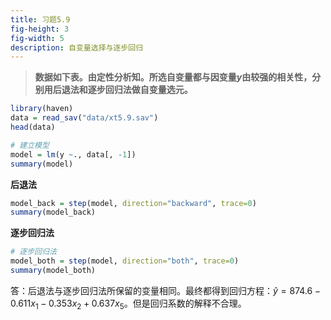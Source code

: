 ```yaml
---
title: 习题5.9
fig-height: 3
fig-width: 5
description: 自变量选择与逐步回归
---
```


> **数据如下表。由定性分析知。所选自变量都与因变量$y$由较强的相关性，分别用后退法和逐步回归法做自变量选元。**

```r
library(haven)
data = read_sav("data/xt5.9.sav")
head(data)
```

```r
# 建立模型
model = lm(y ~., data[, -1])
summary(model)
```

**后退法**

```r
model_back = step(model, direction="backward", trace=0)
summary(model_back)
```

**逐步回归法**

```r
# 逐步回归法
model_both = step(model, direction="both", trace=0)
summary(model_both)
```

答：后退法与逐步回归法所保留的变量相同。最终都得到回归方程：$\hat{y}=874.6-0.611x_1-0.353x_2+0.637x_5$。但是回归系数的解释不合理。